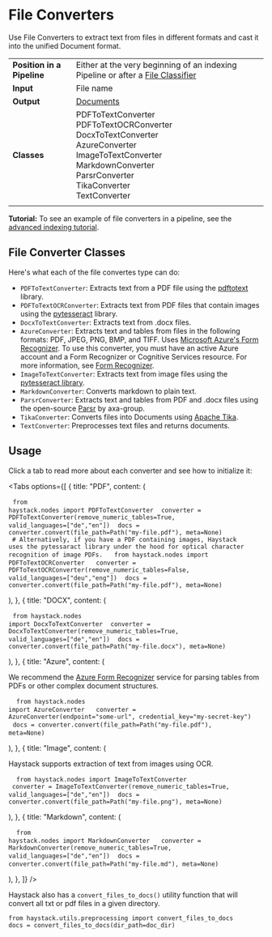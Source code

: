 # File Converters

Use File Converters to extract text from files
in different formats and cast it into the unified Document format.

|||
|-------------|-----------------------------------------------------------------------------------------------------------------------------------------------------------------------------|
|__Position in a Pipeline__| Either at the very beginning of an indexing Pipeline or after a [File Classifier](/pipeline_nodes/v1.8.0/file_classifier)|
|__Input__       | File name                                                                                                                                                                  |
|__Output__      | [Documents](/components/v1.8.0/documents-answers-labels#document)                                                                                                             |
|__Classes__     | PDFToTextConverter<br />PDFToTextOCRConverter<br />DocxToTextConverter<br />AzureConverter<br />ImageToTextConverter<br />MarkdownConverter<br />ParsrConverter<br />TikaConverter<br />TextConverter<br />                                                                                                           |
|||

<div className="max-w-xl bg-yellow-light-theme border-l-8 border-yellow-dark-theme px-6 pt-6 pb-4 my-4 rounded-md dark:bg-yellow-900">

**Tutorial:** To see an example of file converters in a pipeline, see the [advanced indexing tutorial](/tutorials/v1.8.0/doc-class-index).

</div>

## File Converter Classes

Here's what each of the file convertes type can do:
* `PDFToTextConverter`: Extracts text from a PDF file using the [pdftotext](https://www.xpdfreader.com/pdftotext-man.html) library.
* `PDFToTextOCRConverter`: Extracts text from PDF files that contain images using the [pytesseract](https://github.com/madmaze/pytesseract) library.
* `DocxToTextConverter`: Extracts text from .docx files.
* `AzureConverter`: Extracts text and tables from files in the following formats: PDF, JPEG, PNG, BMP, and TIFF. Uses [Microsoft Azure's Form Recognizer](https://azure.microsoft.com/en-us/services/form-recognizer/). To use this converter, you must have an active Azure account and a Form Recognizer or Cognitive Services resource. For more information, see [Form Recognizer](https://docs.microsoft.com/en-us/azure/applied-ai-services/form-recognizer/quickstarts/try-v3-python-sdk#prerequisites).
* `ImageToTextConverter`: Extracts text from image files using the [pytesseract library](https://github.com/madmaze/pytesseract).
* `MarkdownConverter`: Converts markdown to plain text.
* `ParsrConverter`: Extracts text and tables from PDF and .docx files using the open-source [Parsr](https://github.com/axa-group/Parsr) by axa-group.
* `TikaConverter`: Converts files into Documents using [Apache Tika](https://tika.apache.org/).
* `TextConverter`: Preprocesses text files and returns documents. 

## Usage

Click a tab to read more about each converter and see how to initialize it:

<Tabs
  options={[
    {
      title: "PDF",
      content: (
        <pre>
          <code>from haystack.nodes import PDFToTextConverter</code>
          <code>
            converter = PDFToTextConverter(remove_numeric_tables=True,
            valid_languages=["de","en"])
          </code>
          <code>docs = converter.convert(file_path=Path("my-file.pdf"), meta=None)</code>
          <code>
            # Alternatively, if you have a PDF containing images, Haystack uses the pytessaract library under the hood for optical character recognition of image PDFs.
          </code>
          <code>
            from haystack.nodes import PDFToTextOCRConverter
          </code>
          <code>
            converter = PDFToTextOCRConverter(remove_numeric_tables=False,
            valid_languages=["deu","eng"])
          </code>
          <code>docs = converter.convert(file_path=Path("my-file.pdf"), meta=None)</code>
        </pre>
      ),
    },
    {
      title: "DOCX",
      content: (
        <pre>
          <code>from haystack.nodes import DocxToTextConverter</code>
          <code>
            converter = DocxToTextConverter(remove_numeric_tables=True,
            valid_languages=["de","en"])
          </code>
          <code>docs = converter.convert(file_path=Path("my-file.docx"), meta=None)</code>
        </pre>
      ),
    },
     {
      title: "Azure",
      content: (
        <div>
          <p>
            We recommend the <a href="https://azure.microsoft.com/en-us/services/form-recognizer/">Azure Form Recognizer</a> service for parsing tables from PDFs or other complex document structures.
          </p>
          <pre>
            <code>
              from haystack.nodes import AzureConverter
            </code>
            <code>
            converter = AzureConverter(endpoint="some-url",
                 credential_key="my-secret-key")
          </code>
          <code>docs = converter.convert(file_path=Path("my-file.pdf"), meta=None)</code>
          </pre>
        </div>
      ),
    },
    {
      title: "Image",
      content: (
        <div>
          <p>
            Haystack supports extraction of text from images using OCR.
          </p>
          <pre>
            <code>
              from haystack.nodes import ImageToTextConverter
            </code>
            <code>
            converter = ImageToTextConverter(remove_numeric_tables=True,
            valid_languages=["de","en"])
          </code>
          <code>docs = converter.convert(file_path=Path("my-file.png"), meta=None)</code>
          </pre>
        </div>
      ),
    },
                         {
      title: "Markdown",
      content: (
          <pre>
            <code>
              from haystack.nodes import MarkdownConverter
            </code>
            <code>
            converter = MarkdownConverter(remove_numeric_tables=True,
            valid_languages=["de","en"])
          </code>
          <code>docs = converter.convert(file_path=Path("my-file.md"), meta=None)</code>
          </pre>
      ),
    },
  ]}
/>

Haystack also has a `convert_files_to_docs()` utility function that
will convert all txt or pdf files in a given directory.

```
from haystack.utils.preprocessing import convert_files_to_docs
docs = convert_files_to_docs(dir_path=doc_dir)
```

<div style={{ marginBottom: "3rem" }} />
